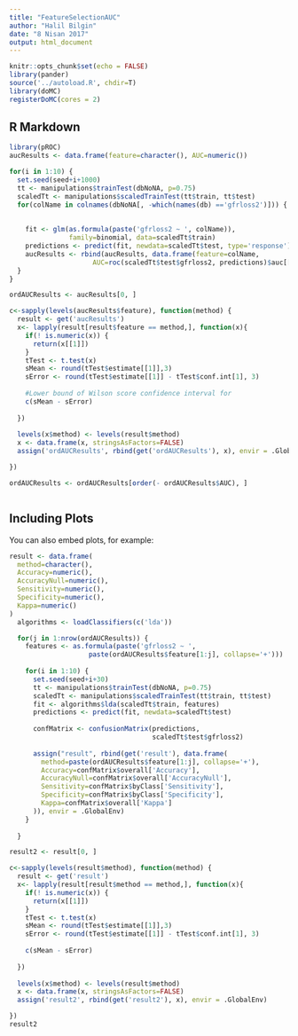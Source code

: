 ```yaml
---
title: "FeatureSelectionAUC"
author: "Halil Bilgin"
date: "8 Nisan 2017"
output: html_document
---
```


```r
knitr::opts_chunk$set(echo = FALSE)
library(pander)
source('../autoload.R', chdir=T)
library(doMC)
registerDoMC(cores = 2)


```

## R Markdown


```r
library(pROC)
aucResults <- data.frame(feature=character(), AUC=numeric())

for(i in 1:10) {
  set.seed(seed+i+1000)
  tt <- manipulations$trainTest(dbNoNA, p=0.75)
  scaledTt <- manipulations$scaledTrainTest(tt$train, tt$test)
  for(colName in colnames(dbNoNA[, -which(names(db) =='gfrloss2')])) {
   
    
    fit <- glm(as.formula(paste('gfrloss2 ~ ', colName)), 
               family=binomial, data=scaledTt$train)
    predictions <- predict(fit, newdata=scaledTt$test, type='response')
    aucResults <- rbind(aucResults, data.frame(feature=colName, 
                     AUC=roc(scaledTt$test$gfrloss2, predictions)$auc[[1]]))  
  }
}

ordAUCResults <- aucResults[0, ]

c<-sapply(levels(aucResults$feature), function(method) {
  result <- get('aucResults')
  x<- lapply(result[result$feature == method,], function(x){
    if(! is.numeric(x)) {
      return(x[[1]])
    }
    tTest <- t.test(x)
    sMean <- round(tTest$estimate[[1]],3)
    sError <- round(tTest$estimate[[1]] - tTest$conf.int[1], 3)
    
    #Lower bound of Wilson score confidence interval for
    c(sMean - sError)
    
  })
  
  levels(x$method) <- levels(result$method)
  x <- data.frame(x, stringsAsFactors=FALSE)
  assign('ordAUCResults', rbind(get('ordAUCResults'), x), envir = .GlobalEnv)

})

ordAUCResults <- ordAUCResults[order(- ordAUCResults$AUC), ]



```

## Including Plots

You can also embed plots, for example:

```r
result <- data.frame(
  method=character(),
  Accuracy=numeric(),
  AccuracyNull=numeric(),
  Sensitivity=numeric(),
  Specificity=numeric(),
  Kappa=numeric()
)  
  algorithms <- loadClassifiers(c('lda'))

  for(j in 1:nrow(ordAUCResults)) {
    features <- as.formula(paste('gfrloss2 ~ ', 
                    paste(ordAUCResults$feature[1:j], collapse='+')))
    
    for(i in 1:10) {
      set.seed(seed+i+30)
      tt <- manipulations$trainTest(dbNoNA, p=0.75)
      scaledTt <- manipulations$scaledTrainTest(tt$train, tt$test)
      fit <- algorithms$lda(scaledTt$train, features)
      predictions <- predict(fit, newdata=scaledTt$test)
      
      confMatrix <- confusionMatrix(predictions,
                                    scaledTt$test$gfrloss2)
      
      assign("result", rbind(get('result'), data.frame(
        method=paste(ordAUCResults$feature[1:j], collapse='+'),
        Accuracy=confMatrix$overall['Accuracy'],
        AccuracyNull=confMatrix$overall['AccuracyNull'],
        Sensitivity=confMatrix$byClass['Sensitivity'],
        Specificity=confMatrix$byClass['Specificity'],
        Kappa=confMatrix$overall['Kappa']
      )), envir = .GlobalEnv)
    }
    
  }


```

```r
result2 <- result[0, ]

c<-sapply(levels(result$method), function(method) {
  result <- get('result')
  x<- lapply(result[result$method == method,], function(x){
    if(! is.numeric(x)) {
      return(x[[1]])
    }
    tTest <- t.test(x)
    sMean <- round(tTest$estimate[[1]],3)
    sError <- round(tTest$estimate[[1]] - tTest$conf.int[1], 3)
    
    c(sMean - sError)
    
  })
  
  levels(x$method) <- levels(result$method)
  x <- data.frame(x, stringsAsFactors=FALSE)
  assign('result2', rbind(get('result2'), x), envir = .GlobalEnv)

})
result2
```
